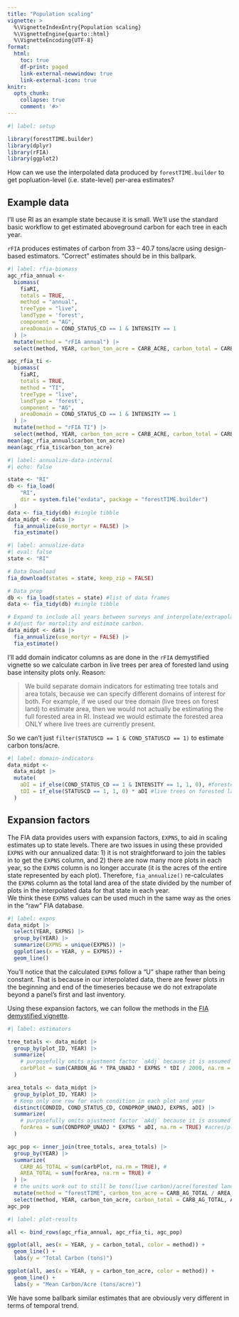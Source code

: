 ```yaml
---
title: "Population scaling"
vignette: >
  %\VignetteIndexEntry{Population scaling}
  %\VignetteEngine{quarto::html}
  %\VignetteEncoding{UTF-8}
format:
  html:
    toc: true
    df-print: paged
    link-external-newwindow: true
    link-external-icon: true
knitr:
  opts_chunk:
    collapse: true
    comment: '#>'
---
```


```r
#| label: setup

library(forestTIME.builder)
library(dplyr)
library(rFIA)
library(ggplot2)
```

How can we use the interpolated data produced by `forestTIME.builder` to get popluation-level (i.e. state-level) per-area estimates?

## Example data

I'll use RI as an example state because it is small.
We'll use the standard basic workflow to get estimated aboveground carbon for each tree in each year.

::: callout-important
`rFIA` produces estimates of carbon from 33 -- 40.7 tons/acre using design-based estimators.
"Correct" estimates should be in this ballpark.

```r
#| label: rfia-biomass
agc_rfia_annual <-
  biomass(
    fiaRI,
    totals = TRUE,
    method = "annual",
    treeType = "live",
    landType = 'forest',
    component = "AG",
    areaDomain = COND_STATUS_CD == 1 & INTENSITY == 1
  ) |>
  mutate(method = "rFIA annual") |>
  select(method, YEAR, carbon_ton_acre = CARB_ACRE, carbon_total = CARB_TOTAL)

agc_rfia_ti <-
  biomass(
    fiaRI,
    totals = TRUE,
    method = "TI",
    treeType = "live",
    landType = 'forest',
    component = "AG",
    areaDomain = COND_STATUS_CD == 1 & INTENSITY == 1
  ) |>
  mutate(method = "rFIA TI") |>
  select(method, YEAR, carbon_ton_acre = CARB_ACRE, carbon_total = CARB_TOTAL)
mean(agc_rfia_annual$carbon_ton_acre)
mean(agc_rfia_ti$carbon_ton_acre)
```
:::

```r
#| label: annualize-data-internal
#| echo: false

state <- "RI"
db <- fia_load(
    "RI",
    dir = system.file("exdata", package = "forestTIME.builder")
  )
data <- fia_tidy(db) #single tibble
data_midpt <- data |>
  fia_annualize(use_mortyr = FALSE) |>
  fia_estimate()
```

```r
#| label: annualize-data
#| eval: false
state <- "RI"

# Data Download
fia_download(states = state, keep_zip = FALSE)

# Data prep
db <- fia_load(states = state) #list of data frames
data <- fia_tidy(db) #single tibble

# Expand to include all years between surveys and interpolate/extrapolate
# Adjust for mortality and estimate carbon.
data_midpt <- data |>
  fia_annualize(use_mortyr = FALSE) |>
  fia_estimate()
```

I'll add domain indicator columns as are done in the `rFIA` demystified vignette so we calculate carbon in live trees per area of forested land using base intensity plots only.
Reason:

> We build separate domain indicators for estimating tree totals and area totals, because we can specify different domains of interest for both.
> For example, if we used our tree domain (live trees on forest land) to estimate area, then we would not actually be estimating the full forested area in RI.
> Instead we would estimate the forested area ONLY where live trees are currently present.

So we can't just `filter(STATUSCD == 1 & COND_STATUSCD == 1)` to estimate carbon tons/acre.

```r
#| label: domain-indicators
data_midpt <-
  data_midpt |>
  mutate(
    aDI = if_else(COND_STATUS_CD == 1 & INTENSITY == 1, 1, 0), #forested land
    tDI = if_else(STATUSCD == 1, 1, 0) * aDI #live trees on forested land
  )
```

## Expansion factors

The FIA data provides users with expansion factors, `EXPNS`, to aid in scaling estimates up to state levels.
There are two issues in using these provided `EXPNS` with our annualized data: 1) it is not straightforward to join the tables in to get the `EXPNS` column, and 2) there are now many more plots in each year, so the `EXPNS` column is no longer accurate (it is the acres of the entire state represented by each plot). 
Therefore, `fia_annualize()` re-calculates the `EXPNS` column as the total land area of the state divided by the number of plots in the interpolated data for that state in each year.  
We think these `EXPNS` values can be used much in the same way as the ones in the "raw" FIA database.

```r
#| label: expns
data_midpt |>
  select(YEAR, EXPNS) |>
  group_by(YEAR) |>
  summarize(EXPNS = unique(EXPNS)) |>
  ggplot(aes(x = YEAR, y = EXPNS)) +
  geom_line()
```

You'll notice that the calculated `EXPNS` follow a "U" shape rather than being constant.
That is because in our interpolated data, there are fewer plots in the beginning and end of the timeseries because we do not extrapolate beyond a panel's first and last inventory.

Using these expansion factors, we can follow the methods in the [FIA demystified vignette](https://doserlab.com/files/rfia/articles/fiademystified#without-sampling-errors).

```r
#| label: estimators

tree_totals <- data_midpt |>
  group_by(plot_ID, YEAR) |>
  summarize(
    # purposefully omits ajustment factor `aAdj` because it is assumed to be 1
    carbPlot = sum(CARBON_AG * TPA_UNADJ * EXPNS * tDI / 2000, na.rm = TRUE), #tons/plot
  )

area_totals <- data_midpt |>
  group_by(plot_ID, YEAR) |>
  # Keep only one row for each condition in each plot and year
  distinct(CONDID, COND_STATUS_CD, CONDPROP_UNADJ, EXPNS, aDI) |>
  summarize(
    # purposefully omits ajustment factor `aAdj` because it is assumed to be 1
    forArea = sum(CONDPROP_UNADJ * EXPNS * aDI, na.rm = TRUE) #acres/plot
  )

agc_pop <- inner_join(tree_totals, area_totals) |> 
  group_by(YEAR) |> 
  summarize(
    CARB_AG_TOTAL = sum(carbPlot, na.rm = TRUE), #
    AREA_TOTAL = sum(forArea, na.rm = TRUE) #
  ) |>
  # the units work out to still be tons(live carbon)/acre(forested land) even if the variable names are misleading
  mutate(method = "forestTIME", carbon_ton_acre = CARB_AG_TOTAL / AREA_TOTAL) |>
  select(method, YEAR, carbon_ton_acre, carbon_total = CARB_AG_TOTAL, AREA_TOTAL)
agc_pop
```

```r
#| label: plot-results

all <- bind_rows(agc_rfia_annual, agc_rfia_ti, agc_pop) 

ggplot(all, aes(x = YEAR, y = carbon_total, color = method)) +
  geom_line() +
  labs(y = "Total Carbon (tons)")

ggplot(all, aes(x = YEAR, y = carbon_ton_acre, color = method)) +
  geom_line() +
  labs(y = "Mean Carbon/Acre (tons/acre)")

```

We have some ballbark similar estimates that are obviously very different in terms of temporal trend.
